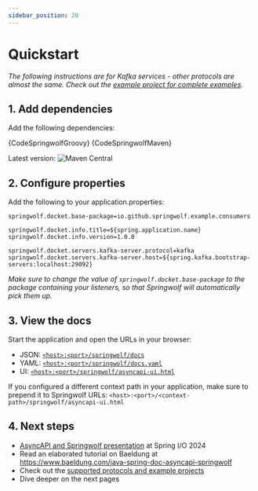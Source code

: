 ```yaml
---
sidebar_position: 20
---
```


# Quickstart

*The following instructions are for Kafka services - other protocols are almost the same. Check out the [example project for complete examples](https://github.com/springwolf/springwolf-core/tree/master/springwolf-examples).*

## 1. Add dependencies

Add the following dependencies:

<Tabs>
  <TabItem value="Groovy" label="Groovy" default>
    <CodeBlock language="groovy">{CodeSpringwolfGroovy}</CodeBlock>
  </TabItem>
  <TabItem value="Maven" label="Maven">
    <CodeBlock language="xml">{CodeSpringwolfMaven}</CodeBlock>
  </TabItem>
</Tabs>

Latest version: ![Maven Central](https://img.shields.io/maven-central/v/io.github.springwolf/springwolf-core?color=green&label=springwolf&style=plastic)

## 2. Configure properties

Add the following to your application.properties:

```properties
springwolf.docket.base-package=io.github.springwolf.example.consumers

springwolf.docket.info.title=${spring.application.name}
springwolf.docket.info.version=1.0.0

springwolf.docket.servers.kafka-server.protocol=kafka
springwolf.docket.servers.kafka-server.host=${spring.kafka.bootstrap-servers:localhost:29092}
```

*Make sure to change the value of `springwolf.docket.base-package` to the package containing your listeners, so that Springwolf will automatically pick them up.*

## 3. View the docs

Start the application and open the URLs in your browser:

- JSON: [`<host>:<port>/springwolf/docs`](http://localhost:8080/springwolf/docs)
- YAML: [`<host>:<port>/springwolf/docs.yaml`](http://localhost:8080/springwolf/docs.yaml)
- UI: [`<host>:<port>/springwolf/asyncapi-ui.html`](http://localhost:8080/springwolf/asyncapi-ui.html)

If you configured a different context path in your application, make sure to prepend it to Springwolf URLs: `<host>:<port>/<context-path>/springwolf/asyncapi-ui.html`

## 4. Next steps

- [AsyncAPI and Springwolf presentation](https://www.youtube.com/watch?v=DylvTW_ia4Y) at Spring I/O 2024
- Read an elaborated tutorial on Baeldung at https://www.baeldung.com/java-spring-doc-asyncapi-springwolf
- Check out the [supported protocols and example projects](introduction/supported-protocols)
- Dive deeper on the next pages
